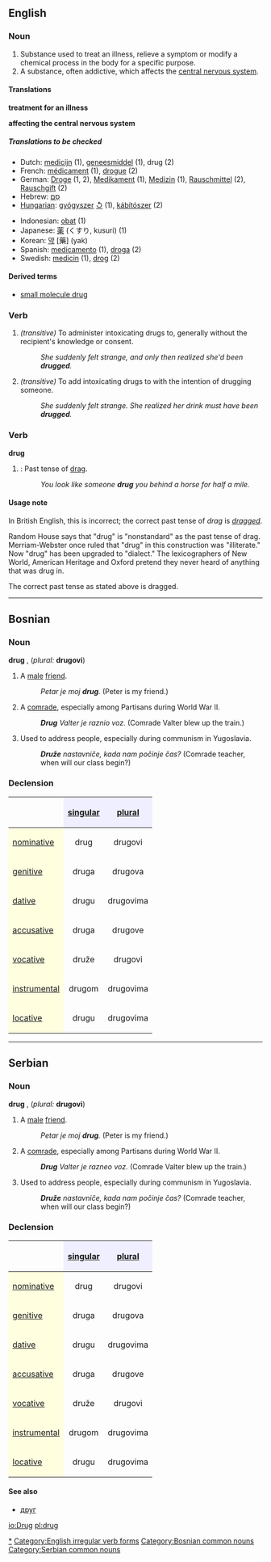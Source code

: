 ==English==

===Noun===
{{en-noun-reg}}

# Substance used to treat an illness, relieve a symptom or modify a chemical process in the body for a specific purpose.
# A substance, often addictive, which affects the [[central nervous system]].

====Translations====
'''treatment for an illness'''
{{top}}
{{mid}}
{{bottom}}

'''affecting the central nervous system'''
{{top}}
{{mid}}
{{bottom}}

=====Translations to be checked=====
{{checktrans}}
{{top}}
*Dutch: [[medicijn]] {{n}} (1), [[geneesmiddel]] {{n}} (1), drug {{m}} (2)
*French: [[médicament]] (1), [[drogue]] {{m}} (2)
*German: [[Droge]] {{f}} (1, 2), [[Medikament]] {{n}} (1), [[Medizin]] {{f}} (1), [[Rauschmittel]] {{n}} (2), [[Rauschgift]] {{n}} (2)
*Hebrew: [[סם|סַם]] {{m}}
*[[Hungarian]]: [[gyógyszer]] [[:hu:gyógyszer|↺]] (1),  [[kábítószer]]  (2)
{{mid}}
*Indonesian: [[obat]] (1)
*Japanese: [[薬]] (くすり, kusuri) (1)
*Korean: [[약]] [藥] (yak)
*Spanish: [[medicamento]] {{m}} (1), [[droga]] {{f}} (2)
*Swedish: [[medicin]] (1), [[drog]] (2)
{{bottom}}

====Derived terms====
* [[small molecule drug]]

===Verb===
{{en-infl-reg-consonant|drug||g}}

# ''(transitive)'' To administer intoxicating drugs to, generally without the recipient's knowledge or consent.
#: ''She suddenly felt strange, and only then realized she'd been '''drugged'''.''
# ''(transitive)'' To add intoxicating drugs to with the intention of drugging someone.
#: ''She suddenly felt strange.  She realized her drink must have been '''drugged'''.''

===Verb===
'''drug'''

# {{US}}: Past tense of [[drag]].
#: ''You look like someone '''drug''' you behind a horse for half a mile.''

====Usage note====
In British English, this is incorrect; the correct past tense of ''drag'' is ''[[dragged]]''.

Random House says that "drug" is "nonstandard" as the past tense of drag. Merriam-Webster once ruled that "drug" in this construction was "illiterate." Now "drug" has been upgraded to "dialect." The lexicographers of New World, American Heritage and Oxford pretend they never heard of anything that was drug in.

The correct past tense as stated above is dragged.

----

==Bosnian==
===Noun===
'''drug''' {{m}} {{s}}, (''plural:'' '''drugovi''')
# A [[male]] [[friend]].
#:''Petar je moj '''drug'''.'' (Peter is my friend.)
# A [[comrade]], especially among Partisans during World War II.
#:'''''Drug''' Valter je raznio voz.'' (Comrade Valter blew up the train.)
# Used to address people, especially during communism in Yugoslavia.
#:'''''Druže''' nastavniče, kada nam počinje čas?'' (Comrade teacher, when will our class begin?)

===Declension===
{| border="1" cellpadding="4" cellspacing="0"
!
! style="background-color: #EFEFFF" align="center"|[[singular]]
! style="background-color: #EFEFFF" align="center"|[[plural]]
|-
! style="background-color: #FFFFE0" align="left"|[[nominative case|nominative]]
| align="center"|drug
| align="center"|drugovi
|-
! style="background-color: #FFFFE0" align="left"|[[genitive case|genitive]]
| align="center"|druga
| align="center"|drugova
|-
! style="background-color: #FFFFE0" align="left"|[[dative case|dative]]
| align="center"|drugu
| align="center"|drugovima
|-
! style="background-color: #FFFFE0" align="left"|[[accusative case|accusative]]
| align="center"|druga
| align="center"|drugove
|-
! style="background-color: #FFFFE0" align="left"|[[vocative case|vocative]]
| align="center"|druže
| align="center"|drugovi
|-
! style="background-color: #FFFFE0" align="left"|[[instrumental case|instrumental]]
| align="center"|drugom
| align="center"|drugovima
|-
! style="background-color: #FFFFE0" align="left"|[[locative case|locative]]
| align="center"|drugu
| align="center"|drugovima
|}

----

==Serbian==
===Noun===
'''drug''' {{m}} {{s}}, (''plural:'' '''drugovi''')
# A [[male]] [[friend]].
#:''Petar je moj '''drug'''.'' (Peter is my friend.)
# A [[comrade]], especially among Partisans during World War II.
#:'''''Drug''' Valter je razneo voz.'' (Comrade Valter blew up the train.)
# Used to address people, especially during communism in Yugoslavia.
#:'''''Druže''' nastavniče, kada nam počinje čas?'' (Comrade teacher, when will our class begin?)

===Declension===
{| border="1" cellpadding="4" cellspacing="0"
!
! style="background-color: #EFEFFF" align="center"|[[singular]]
! style="background-color: #EFEFFF" align="center"|[[plural]]
|-
! style="background-color: #FFFFE0" align="left"|[[nominative case|nominative]]
| align="center"|drug
| align="center"|drugovi
|-
! style="background-color: #FFFFE0" align="left"|[[genitive case|genitive]]
| align="center"|druga
| align="center"|drugova
|-
! style="background-color: #FFFFE0" align="left"|[[dative case|dative]]
| align="center"|drugu
| align="center"|drugovima
|-
! style="background-color: #FFFFE0" align="left"|[[accusative case|accusative]]
| align="center"|druga
| align="center"|drugove
|-
! style="background-color: #FFFFE0" align="left"|[[vocative case|vocative]]
| align="center"|druže
| align="center"|drugovi
|-
! style="background-color: #FFFFE0" align="left"|[[instrumental case|instrumental]]
| align="center"|drugom
| align="center"|drugovima
|-
! style="background-color: #FFFFE0" align="left"|[[locative case|locative]]
| align="center"|drugu
| align="center"|drugovima
|}

====See also====
*[[друг]]

[[Category:Drugs|*]]
[[Category:English irregular verb forms]]
[[Category:Bosnian common nouns]]
[[Category:Serbian common nouns]]

[[io:Drug]]
[[pl:drug]]